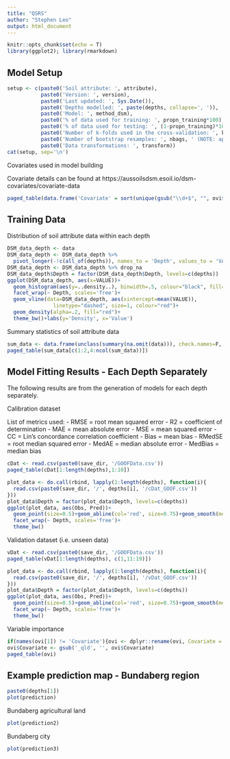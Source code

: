 ```yaml
---
title: "QSRS"
author: "Stephen Leo"
output: html_document
---
```


```r
knitr::opts_chunk$set(echo = T)
library(ggplot2); library(rmarkdown)
```

## Model Setup

```r
setup <- c(paste0('Soil attribute: ', attribute),
           paste0('Version: ', version),
           paste0('Last updated: ', Sys.Date()),
           paste0('Depths modelled: ', paste(depths, collapse=', ')),
           paste0('Model: ', method_dsm),
           paste0('% of data used for training: ', propn_training*100),
           paste0('% of data used for testing: ', (1-propn_training)*100),
           paste0('Number of k-folds used in the cross-validation: ', k_kfold),
           paste0('Number of bootstrap resamples: ', nbags, ' (NOTE: applicable to all models but qrf)'),
           paste0('Data transformations: ', transform))
cat(setup, sep='\n')
```

Covariates used in model building

Covariate details can be found at https://aussoilsdsm.esoil.io/dsm-covariates/covariate-data

```r
paged_table(data.frame('Covariate' = sort(unique(gsub("\\d+$", "", ovi$Covariate)))))
```

## Training Data

Distribution of soil attribute data within each depth

```r
DSM_data_depth <- data
DSM_data_depth <- DSM_data_depth %>% 
  pivot_longer(-!c(all_of(depths)), names_to = 'Depth', values_to = 'VALUE') %>% as.data.frame
DSM_data_depth <- DSM_data_depth %>% drop_na
DSM_data_depth$Depth = factor(DSM_data_depth$Depth, levels=c(depths))
ggplot(DSM_data_depth, aes(x=VALUE))+
  geom_histogram(aes(y=..density..), binwidth=.5, colour="black", fill="white")+
  facet_wrap(~ Depth, scales='free')+
  geom_vline(data=DSM_data_depth, aes(xintercept=mean(VALUE)),
               linetype="dashed", size=1, colour="red")+
  geom_density(alpha=.2, fill="red")+
  theme_bw()+labs(y='Density', x='Value')
```

Summary statistics of soil attribute data

```r
sum_data <- data.frame(unclass(summary(na.omit(data))), check.names=F, stringsAsFactors=F, row.names=NULL)
paged_table(sum_data[c(1:2,4:ncol(sum_data))])
```

## Model Fitting Results - Each Depth Separately

The following results are from the generation of models for each depth separately.

Calibration dataset

List of metrics used:
- RMSE    =   root mean squared error
- R2      =   coefficient of determination
- MAE     =   mean absolute error
- MSE     =   mean squared error
- CC      =   Lin's concordance correlation coefficient
- Bias    =   mean bias
- RMedSE  =   root median squared error
- MedAE   =   median absolute error
- MedBias =   median bias

```r
cDat <- read.csv(paste0(save_dir, '/GOOFData.csv'))
paged_table(cDat[1:length(depths),1:10])
```

```r
plot_data <- do.call(rbind, lapply(1:length(depths), function(i){
  read.csv(paste0(save_dir, '/', depths[i], '/cDat_GOOF.csv'))
}))
plot_data$Depth = factor(plot_data$Depth, levels=c(depths))
ggplot(plot_data, aes(Obs, Pred))+
  geom_point(size=0.5)+geom_abline(col='red', size=0.75)+geom_smooth(method='lm',formula='y ~ x', col='blue', size=0.75)+
  facet_wrap(~ Depth, scales='free')+
  theme_bw()
```

Validation dataset (i.e. unseen data)

```r
vDat <- read.csv(paste0(save_dir, '/GOOFData.csv'))
paged_table(vDat[1:length(depths), c(1,11:19)])
```

```r
plot_data <- do.call(rbind, lapply(1:length(depths), function(i){
  read.csv(paste0(save_dir, '/', depths[i], '/vDat_GOOF.csv'))
}))
plot_data$Depth = factor(plot_data$Depth, levels=c(depths))
ggplot(plot_data, aes(Obs, Pred))+
  geom_point(size=0.5)+geom_abline(col='red', size=0.75)+geom_smooth(method='lm',formula='y ~ x', col='blue', size=0.75)+
  facet_wrap(~ Depth, scales='free')+
  theme_bw()
```

Variable importance

```r
if(names(ovi[1]) != 'Covariate'){ovi <- dplyr::rename(ovi, Covariate = Row.names)}
ovi$Covariate <- gsub('_qld', '', ovi$Covariate)
paged_table(ovi)
```

## Example prediction map - Bundaberg region

```r
paste0(depths[1])
plot(prediction)
```

Bundaberg agricultural land

```r
plot(prediction2)
```

Bundaberg city

```r
plot(prediction3)
```
